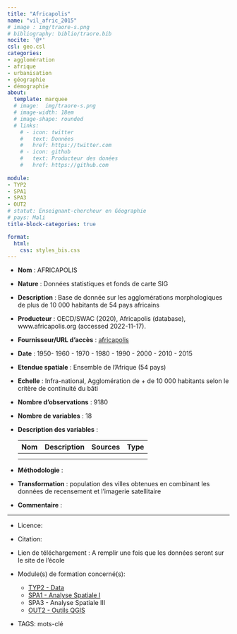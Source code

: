 ```yaml
---
title: "Africapolis"
name: "vil_afric_2015"
# image : img/traore-s.png
# bibliography: biblio/traore.bib
nocite: '@*'
csl: geo.csl
categories: 
- agglomération
- afrique
- urbanisation
- géographie
- démographie
about:
  template: marquee
  # image:  img/traore-s.png
  # image-width: 18em
  # image-shape: rounded
  # links:
    # - icon: twitter
    #   text: Données
    #   href: https://twitter.com
    # - icon: github
    #   text: Producteur des donées
    #   href: https://github.com
      
module: 
- TYP2
- SPA1
- SPA3
- OUT2
# statut: Enseignant-chercheur en Géographie
# pays: Mali
title-block-categories: true

format:
  html: 
    css: styles_bis.css
---
```


-   **Nom** : AFRICAPOLIS

-   **Nature** : Données statistiques et fonds de carte SIG

-   **Description** : Base de donnée sur les agglomérations morphologiques de plus de 10 000 habitants de 54 pays africains

-   **Producteur** : OECD/SWAC (2020), Africapolis (database), www.africapolis.org (accessed 2022-11-17).

-   **Fournisseur/URL d'accès** : [africapolis](https://africapolis.org/fr)

-   **Date** : 1950- 1960 - 1970 - 1980 - 1990 - 2000 - 2010 - 2015

-   **Etendue spatiale** : Ensemble de l'Afrique (54 pays)

-   **Echelle** : Infra-national, Agglomération de + de 10 000 habitants selon le critère de continuité du bâti

-   **Nombre d'observations** : 9180

-   **Nombre de variables** : 18

-   **Description des variables** :

    | Nom | Description | Sources | Type |
    |-----|-------------|---------|------|
    |     |             |         |      |
    |     |             |         |      |

-   **Méthodologie** :

-   **Transformation** : population des villes obtenues en combinant les données de recensement et l'imagerie satellitaire

-   **Commentaire** :

------------------------------------------------------------------------

-   Licence:

-   Citation:

-   Lien de téléchargement : A remplir une fois que les données seront sur le site de l'école

-   Module(s) de formation concerné(s):

    -   [TYP2 - Data](../modules/B_data_type.qmd)
    -   [SPA1 - Analyse Spatiale I](../modules/I_semi_point.qmd)
    -   SPA3 - Analyse Spatiale III
    -   [OUT2 - Outils QGIS](../modules/D_QGIS.qmd)

-   TAGS: mots-clé
